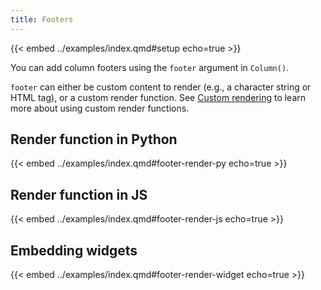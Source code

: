 ```yaml
---
title: Footers
---
```


{{< embed ../examples/index.qmd#setup echo=true >}}

You can add column footers using the `footer` argument in `Column()`.

`footer` can either be custom content to render (e.g., a character string or HTML tag), or a custom render function. See [Custom rendering](./format-custom-rendering.qmd) to learn more about using custom render functions.

## Render function in Python

{{< embed ../examples/index.qmd#footer-render-py echo=true >}}

## Render function in JS

{{< embed ../examples/index.qmd#footer-render-js echo=true >}}

## Embedding widgets


{{< embed ../examples/index.qmd#footer-render-widget echo=true >}}